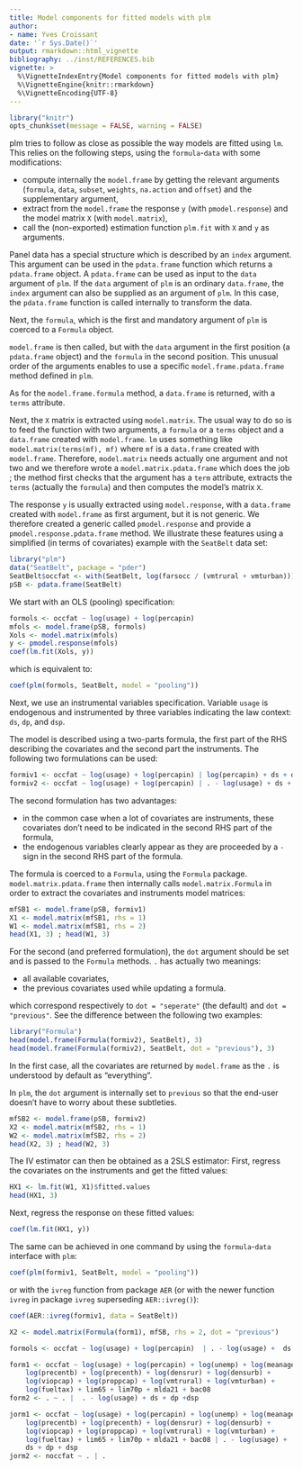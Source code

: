 ```yaml
---
title: Model components for fitted models with plm
author:
- name: Yves Croissant
date: '`r Sys.Date()`'
output: rmarkdown::html_vignette
bibliography: ../inst/REFERENCES.bib
vignette: >
  %\VignetteIndexEntry{Model components for fitted models with plm}
  %\VignetteEngine{knitr::rmarkdown}
  %\VignetteEncoding{UTF-8}
---
```


```r
library("knitr")
opts_chunk$set(message = FALSE, warning = FALSE)
```

plm tries to follow as close as possible the way models are fitted
using `lm`. This relies on the following steps, using the
`formula`-`data` with some modifications:

- compute internally the `model.frame` by getting the relevant
  arguments (`formula`, `data`, `subset`, `weights`, `na.action` and
  `offset`) and the supplementary argument,
- extract from the `model.frame` the response `y` (with `pmodel.response`) and
  the model matrix `X` (with `model.matrix`),
- call the (non-exported) estimation function `plm.fit` with `X` and `y` as
  arguments.



Panel data has a special structure which is described by an
`index` argument. This argument can be used in the `pdata.frame` function which
returns a `pdata.frame` object. A `pdata.frame` can be used as input to the `data`
argument of `plm`. If the `data` argument of `plm` is an ordinary
`data.frame`, the `index` argument can also be supplied as an argument of
`plm`. In this case, the `pdata.frame` function is called internally to
transform the data.

Next, the `formula`, which is the first and mandatory argument of
`plm` is coerced to a `Formula` object. 

`model.frame` is then called, but with the `data` argument in the
first position (a `pdata.frame` object) and the `formula` in the
second position. This unusual order of the arguments enables to use a
specific `model.frame.pdata.frame` method defined in `plm`.

As for the `model.frame.formula` method, a `data.frame` is returned,
with a `terms` attribute.

Next, the `X` matrix is extracted using `model.matrix`. The usual way
to do so is to feed the function with two arguments, a `formula` or a
`terms` object and a `data.frame` created with `model.frame`. `lm` uses
something like `model.matrix(terms(mf), mf)` where `mf` is a
`data.frame` created with `model.frame`. Therefore, `model.matrix`
needs actually one argument and not two and we therefore wrote a
`model.matrix.pdata.frame` which does the job ; the method first checks
that the argument has a `term` attribute, extracts the `terms`
(actually the `formula`) and then computes the model's matrix `X`.

The response `y` is usually extracted using `model.response`, with a
`data.frame` created with `model.frame` as first argument, but it is
not generic. We therefore created a generic called `pmodel.response`
and provide a `pmodel.response.pdata.frame` method. We illustrate
these features using a simplified (in terms of covariates) example
with the `SeatBelt` data set:

```r
library("plm")
data("SeatBelt", package = "pder")
SeatBelt$occfat <- with(SeatBelt, log(farsocc / (vmtrural + vmturban)))
pSB <- pdata.frame(SeatBelt)
```

We start with an OLS (pooling) specification: 

```r
formols <- occfat ~ log(usage) + log(percapin)
mfols <- model.frame(pSB, formols)
Xols <- model.matrix(mfols)
y <- pmodel.response(mfols)
coef(lm.fit(Xols, y))
```

which is equivalent to:

```r
coef(plm(formols, SeatBelt, model = "pooling"))
```

Next, we use an instrumental variables specification. Variable `usage` is
endogenous and instrumented by three variables indicating the law
context: `ds`, `dp`, and `dsp`. 

The model is described using a two-parts formula, the first part of
the RHS describing the covariates and the second part the
instruments. The following two formulations can be used:

```r
formiv1 <- occfat ~ log(usage) + log(percapin) | log(percapin) + ds + dp + dsp
formiv2 <- occfat ~ log(usage) + log(percapin) | . - log(usage) + ds + dp + dsp
```
The second formulation has two advantages:

- in the common case when a lot of covariates are instruments, these
  covariates don't need to be indicated in the second RHS part of the
  formula,
- the endogenous variables clearly appear as they are proceeded by a
  `-` sign in the second RHS part of the formula.

The formula is coerced to a `Formula`, using the `Formula`
package. `model.matrix.pdata.frame` then internally calls 
`model.matrix.Formula` in order to extract the covariates and
instruments model matrices:


```r
mfSB1 <- model.frame(pSB, formiv1)
X1 <- model.matrix(mfSB1, rhs = 1)
W1 <- model.matrix(mfSB1, rhs = 2)
head(X1, 3) ; head(W1, 3)
```
For the second (and preferred formulation), the `dot` argument should
be set and is passed to the `Formula` methods. `.` has actually two
meanings: 

- all available covariates,
- the previous covariates used while updating a formula.

which correspond respectively to `dot = "seperate"` (the default) and
`dot = "previous"`. See the difference between the following two examples:


```r
library("Formula")
head(model.frame(Formula(formiv2), SeatBelt), 3)
head(model.frame(Formula(formiv2), SeatBelt, dot = "previous"), 3)
```
In the first case, all the covariates are returned by `model.frame` as
the `.` is understood by default as "everything".

In `plm`, the `dot` argument is internally set to
`previous` so that the end-user doesn't have to worry about these
subtleties. 

```r
mfSB2 <- model.frame(pSB, formiv2)
X2 <- model.matrix(mfSB2, rhs = 1)
W2 <- model.matrix(mfSB2, rhs = 2)
head(X2, 3) ; head(W2, 3)
```
The IV estimator can then be obtained as a 2SLS estimator: First,
regress the covariates on the instruments and get the fitted values:

```r
HX1 <- lm.fit(W1, X1)$fitted.values
head(HX1, 3)
```

Next, regress the response on these fitted values:

```r
coef(lm.fit(HX1, y))
```

The same can be achieved in one command by using the `formula`-`data` interface
with `plm`:

```r
coef(plm(formiv1, SeatBelt, model = "pooling"))
```


or with the `ivreg` function from package `AER` (or with the newer function `ivreg`
in package `ivreg` superseding `AER::ivreg()`):

```r
coef(AER::ivreg(formiv1, data = SeatBelt))
```



```r
X2 <- model.matrix(Formula(form1), mfSB, rhs = 2, dot = "previous")

formols <- occfat ~ log(usage) + log(percapin)  | . - log(usage) +  ds + dp + dsp

form1 <- occfat ~ log(usage) + log(percapin) + log(unemp) + log(meanage) + 
    log(precentb) + log(precenth) + log(densrur) + log(densurb) + 
    log(viopcap) + log(proppcap) + log(vmtrural) + log(vmturban) + 
    log(fueltax) + lim65 + lim70p + mlda21 + bac08
form2 <- . ~ . |  . - log(usage) + ds + dp +dsp

jorm1 <- occfat ~ log(usage) + log(percapin) + log(unemp) + log(meanage) + 
    log(precentb) + log(precenth) + log(densrur) + log(densurb) + 
    log(viopcap) + log(proppcap) + log(vmtrural) + log(vmturban) + 
    log(fueltax) + lim65 + lim70p + mlda21 + bac08 | . - log(usage) + 
    ds + dp + dsp
jorm2 <- noccfat ~ . | .
```
